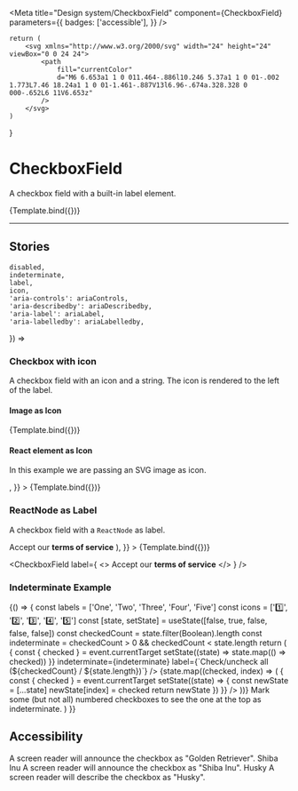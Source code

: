 

<Meta
    title="Design system/CheckboxField"
    component={CheckboxField}
    parameters={{
        badges: ['accessible'],
    }}
/>

    return (
        <svg xmlns="http://www.w3.org/2000/svg" width="24" height="24" viewBox="0 0 24 24">
            <path
                fill="currentColor"
                d="M6 6.653a1 1 0 011.464-.886l10.246 5.37a1 1 0 01-.002 1.773L7.46 18.24a1 1 0 01-1.461-.887V13l6.96-.674a.328.328 0 000-.652L6 11V6.653z"
            />
        </svg>
    )
}

# CheckboxField

A checkbox field with a built-in label element.

<Canvas>
    <Story
        parameters={{ docs: { source: { type: 'dynamic' } } }}
        name="Basic Example"
        args={{
            label: 'Default label',
        }}
    >
        {Template.bind({})}
    </Story>
</Canvas>

---

<Description of={CheckboxField} />
<ArgsTable of={CheckboxField} />

## Stories

    disabled,
    indeterminate,
    label,
    icon,
    'aria-controls': ariaControls,
    'aria-describedby': ariaDescribedby,
    'aria-label': ariaLabel,
    'aria-labelledby': ariaLabelledby,
}) => <CheckboxField disabled={disabled} indeterminate={indeterminate} label={label} icon={icon} />

### Checkbox with icon

A checkbox field with an icon and a string. The icon is rendered to the left of the label.

#### Image as Icon

<Canvas>
    <Story
        parameters={{ docs: { source: { type: 'dynamic' } } }}
        name="Image as icon"
        args={{
            label: 'Label with icon',
            icon: '😄',
        }}
    >
        {Template.bind({})}
    </Story>
</Canvas>

#### React element as Icon

In this example we are passing an SVG image as icon.

<Canvas>
    <Story
        parameters={{ docs: { source: { type: 'dynamic' } } }}
        name="React element as icon"
        args={{
            label: 'Label with icon',
            icon: <Icon />,
        }}
    >
        {Template.bind({})}
    </Story>
</Canvas>

### ReactNode as Label

A checkbox field with a `ReactNode` as label.

<Canvas>
    <Story
        parameters={{ docs: { source: { type: 'dynamic' } } }}
        name="ReactNode as Label"
        args={{
            label: (
                <>
                    Accept our <strong>terms of service</strong>
                </>
            ),
        }}
    >
        {Template.bind({})}
    </Story>
</Canvas>

<CheckboxField
    label={
        <>
            Accept our <strong>terms of service</strong>
        </>
    }
/>

### Indeterminate Example

<Canvas>
    <Story
        name="Indeterminate Example"
        parameters={{
            docs: { source: { type: 'dynamic' } },
            chromatic: { disableSnapshot: false },
        }}
    >
        {() => {
            const labels = ['One', 'Two', 'Three', 'Four', 'Five']
            const icons = ['1️⃣', '2️⃣', '3️⃣', '4️⃣', '5️⃣']
            const [state, setState] = useState([false, true, false, false, false])
            const checkedCount = state.filter(Boolean).length
            const indeterminate = checkedCount > 0 && checkedCount < state.length
            return (
                <Stack space="medium" dividers="primary">
                    <CheckboxField
                        checked={checkedCount === state.length}
                        onChange={(event) => {
                            const { checked } = event.currentTarget
                            setState((state) => state.map(() => checked))
                        }}
                        indeterminate={indeterminate}
                        label={`Check/uncheck all (${checkedCount} / ${state.length})`}
                    />
                    <Stack space="medium">
                        {state.map((checked, index) => (
                            <CheckboxField
                                key={`${index}-${String(checked)}`}
                                label={labels[index]}
                                icon={icons[index]}
                                checked={checked}
                                onChange={(event) => {
                                    const { checked } = event.currentTarget
                                    setState((state) => {
                                        const newState = [...state]
                                        newState[index] = checked
                                        return newState
                                    })
                                }}
                            />
                        ))}
                    </Stack>
                    <Text tone="secondary">
                        Mark some (but not all) numbered checkboxes to see the one at the top as
                        indeterminate.
                    </Text>
                </Stack>
            )
        }}
    </Story>
</Canvas>

## Accessibility

<Canvas>
    <Story parameters={{ docs: { source: { type: 'dynamic' } } }} name="Accessibility Examples">
        <Stack space="medium" dividers="primary">
            <Stack space="medium">
                <CheckboxField aria-label="Golden Retriever" label="aria-label" />
                <Text tone="secondary">
                    A screen reader will announce the checkbox as "Golden Retriever".
                </Text>
            </Stack>
            <Stack space="medium">
                <CheckboxField aria-labelledby="shibainu-text" label="aria-labelledby" />
                <Text id="shibainu-text">Shiba Inu</Text>
                <Text tone="secondary">
                    A screen reader will announce the checkbox as "Shiba Inu".
                </Text>
            </Stack>
            <Stack space="medium">
                <CheckboxField aria-describedby="husky-text" label="aria-describedby" />
                <Text id="husky-text">Husky</Text>
                <Text tone="secondary">A screen reader will describe the checkbox as "Husky".</Text>
            </Stack>
        </Stack>
    </Story>
</Canvas>
